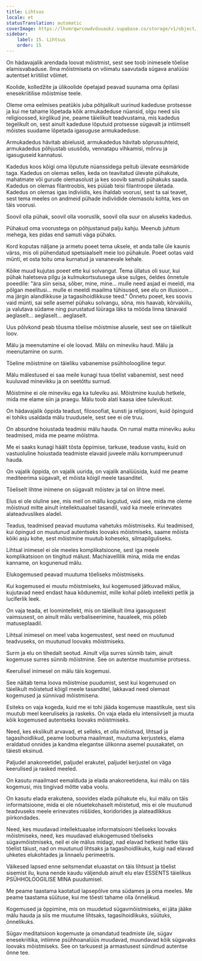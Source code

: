 ```yaml
---
title: Lihtsus
locale: et
statusTranslation: automatic
coverImage: https://lhvmrqwrcowdvduuaukz.supabase.co/storage/v1/object/public/strapi-uploads/small_cover-educacion-fundamental.webp-2d51a7828a2b1309555be27f7e2a61a0.webp
sidebar:
    label: 15. Lihtsus
    order: 15
---
```

On hädavajalik arendada loovat mõistmist, sest see toob inimesele tõelise elamisvabaduse. Ilma mõistmiseta on võimatu saavutada sügava analüüsi autentset kriitilist võimet.

Koolide, kolledžite ja ülikoolide õpetajad peavad suunama oma õpilasi enesekriitilise mõistmise teele.

Oleme oma eelmises peatükis juba põhjalikult uurinud kadeduse protsesse ja kui me tahame lõpetada kõik armukadeduse nüansid, olgu need siis religioossed, kirglikud jne, peame täielikult teadvustama, mis kadedus tegelikult on, sest ainult kadeduse lõputuid protsesse sügavalt ja intiimselt mõistes suudame lõpetada igasuguse armukadeduse.

Armukadedus hävitab abielusid, armukadedus hävitab sõprussuhteid, armukadedus põhjustab ususõdu, vennatapu vihkamisi, mõrvu ja igasuguseid kannatusi.

Kadedus koos kõigi oma lõputute nüanssidega peitub ülevate eesmärkide taga. Kadedus on olemas selles, keda on teavitatud ülevate pühakute, mahatmate või gurude olemasolust ja kes soovib samuti pühakuks saada. Kadedus on olemas filantroobis, kes püüab teisi filantroope ületada. Kadedus on olemas igas indiviidis, kes ihaldab voorusi, sest ta sai teavet, sest tema meeles on andmeid pühade indiviidide olemasolu kohta, kes on täis voorusi.

Soovil olla pühak, soovil olla vooruslik, soovil olla suur on aluseks kadedus.

Pühakud oma voorustega on põhjustanud palju kahju. Meenub juhtum mehega, kes pidas end samuti väga pühaks.

Kord koputas näljane ja armetu poeet tema uksele, et anda talle üle kaunis värss, mis oli pühendatud spetsiaalselt meie loo pühakule. Poeet ootas vaid münti, et osta toitu oma kurnatud ja vananevale kehale.

Kõike muud kujutas poeet ette kui solvangut. Tema üllatus oli suur, kui pühak haletseva pilgu ja kulmukortsutusega ukse sulges, öeldes õnnetule poeedile: "ära siin seisa, sõber, mine, mine... mulle need asjad ei meeldi, ma põlgan meelitusi... mulle ei meeldi maailma tühisused, see elu on illusioon... ma järgin alandlikkuse ja tagasihoidlikkuse teed." Õnnetu poeet, kes soovis vaid münti, sai selle asemel pühaku solvangu, sõna, mis haavab, kõrvakiilu, ja valutava südame ning purustatud lüüraga läks ta mööda linna tänavaid aeglaselt... aeglaselt... aeglaselt.

Uus põlvkond peab tõusma tõelise mõistmise alusele, sest see on täielikult loov.

Mälu ja meenutamine ei ole loovad. Mälu on mineviku haud. Mälu ja meenutamine on surm.

Tõeline mõistmine on täieliku vabanemise psühholoogiline tegur.

Mälu mälestused ei saa meile kunagi tuua tõelist vabanemist, sest need kuuluvad minevikku ja on seetõttu surnud.

Mõistmine ei ole mineviku ega ka tuleviku asi. Mõistmine kuulub hetkele, mida me elame siin ja praegu. Mälu toob alati kaasa idee tulevikust.

On hädavajalik õppida teadust, filosoofiat, kunsti ja religiooni, kuid õpinguid ei tohiks usaldada mälu truudusele, sest see ei ole truu.

On absurdne hoiustada teadmisi mälu hauda. On rumal matta mineviku auku teadmised, mida me peame mõistma.

Me ei saaks kunagi häält tõsta õppimise, tarkuse, teaduse vastu, kuid on vastuoluline hoiustada teadmiste elavaid juveele mälu korrumpeerunud hauda.

On vajalik õppida, on vajalik uurida, on vajalik analüüsida, kuid me peame mediteerima sügavalt, et mõista kõigil meele tasanditel.

Tõeliselt lihtne inimene on sügavalt mõistev ja tal on lihtne meel.

Elus ei ole oluline see, mis meil on mällu kogutud, vaid see, mida me oleme mõistnud mitte ainult intellektuaalsel tasandil, vaid ka meele erinevates alateadvuslikes aladel.

Teadus, teadmised peavad muutuma vahetuks mõistmiseks. Kui teadmised, kui õpingud on muutunud autentseks loovaks mõistmiseks, saame mõista kõiki asju kohe, sest mõistmine muutub koheseks, silmapilguliseks.

Lihtsal inimesel ei ole meeles komplikatsioone, sest iga meele komplikatsioon on tingitud mälust. Machiavellilik mina, mida me endas kanname, on kogunenud mälu.

Elukogemused peavad muutuma tõeliseks mõistmiseks.

Kui kogemused ei muutu mõistmiseks, kui kogemused jätkuvad mälus, kujutavad need endast haua kõdunemist, mille kohal põleb intellekti petlik ja luciferlik leek.

On vaja teada, et loomintellekt, mis on täielikult ilma igasugusest vaimsusest, on ainult mälu verbaliseerimine, haualeek, mis põleb matuseplaadil.

Lihtsal inimesel on meel vaba kogemustest, sest need on muutunud teadvuseks, on muutunud loovaks mõistmiseks.

Surm ja elu on tihedalt seotud. Ainult vilja surres sünnib taim, ainult kogemuse surres sünnib mõistmine. See on autentse muutumise protsess.

Keerulisel inimesel on mälu täis kogemusi.

See näitab tema loova mõistmise puudumist, sest kui kogemused on täielikult mõistetud kõigil meele tasanditel, lakkavad need olemast kogemused ja sünnivad mõistmisena.

Esiteks on vaja kogeda, kuid me ei tohi jääda kogemuse maastikule, sest siis muutub meel keeruliseks ja raskeks. On vaja elada elu intensiivselt ja muuta kõik kogemused autentseks loovaks mõistmiseks.

Need, kes ekslikult arvavad, et selleks, et olla mõistvad, lihtsad ja tagasihoidlikud, peame loobuma maailmast, muutuma kerjusteks, elama eraldatud onnides ja kandma elegantse ülikonna asemel puusakatet, on täiesti eksinud.

Paljudel anakoreetidel, paljudel erakutel, paljudel kerjustel on väga keerulised ja rasked meeled.

On kasutu maailmast eemalduda ja elada anakoreetidena, kui mälu on täis kogemusi, mis tingivad mõtte vaba voolu.

On kasutu elada erakutena, soovides elada pühakute elu, kui mälu on täis informatsioone, mida ei ole nõuetekohaselt mõistetud, mis ei ole muutunud teadvuseks meele erinevates niššides, koridorides ja alateadlikkus piirkondades.

Need, kes muudavad intellektuaalse informatsiooni tõeliseks loovaks mõistmiseks, need, kes muudavad elukogemused tõeliseks sügavmõistmiseks, neil ei ole mälus midagi, nad elavad hetkest hetke täis tõelist täiust, nad on muutunud lihtsaks ja tagasihoidlikuks, kuigi nad elavad uhketes elukohtades ja linnaelu perimeetris.

Väikesed lapsed enne seitsmendat eluaastat on täis lihtsust ja tõelist sisemist ilu, kuna nende kaudu väljendub ainult elu elav ESSENTS täielikus PSÜHHOLOOGILISE MINA puudumisel.

Me peame taastama kaotatud lapsepõlve oma südames ja oma meeles. Me peame taastama süütuse, kui me tõesti tahame olla õnnelikud.

Kogemused ja õppimine, mis on muudetud sügavmõistmiseks, ei jäta jääke mälu hauda ja siis me muutume lihtsaks, tagasihoidlikuks, süütuks, õnnelikuks.

Sügav meditatsioon kogemuste ja omandatud teadmiste üle, sügav enesekriitika, intiimne psühhoanalüüs muudavad, muundavad kõik sügavaks loovaks mõistmiseks. See on tarkusest ja armastusest sündinud autentse õnne tee.

